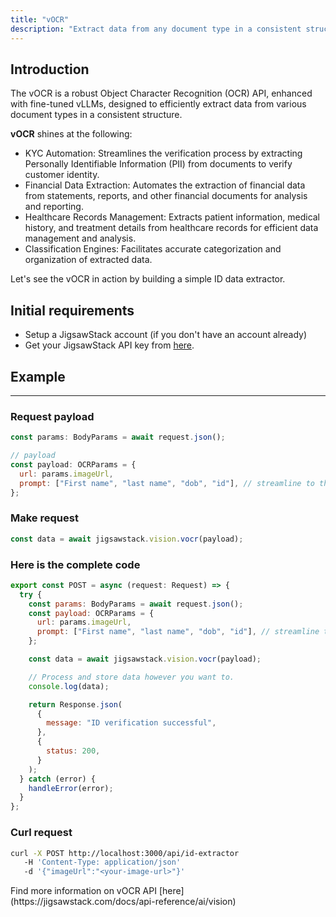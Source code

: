 ```yaml
---
title: "vOCR"
description: "Extract data from any document type in a consistent structure with fine-tuned vLLMs for the highest accuracy."
---
```


## Introduction

The vOCR is a robust Object Character Recognition (OCR) API, enhanced with fine-tuned vLLMs, designed to efficiently extract data from various document types in a consistent structure.

**vOCR** shines at the following:

- KYC Automation: Streamlines the verification process by extracting Personally Identifiable Information (PII) from documents to verify customer identity.
- Financial Data Extraction: Automates the extraction of financial data from statements, reports, and other financial documents for analysis and reporting.
- Healthcare Records Management: Extracts patient information, medical history, and treatment details from healthcare records for efficient data management and analysis.
- Classification Engines: Facilitates accurate categorization and organization of extracted data.

Let's see the vOCR in action by building a simple ID data extractor.

## Initial requirements

- Setup a JigsawStack account (if you don't have an account already)
- Get your JigsawStack API key from [here](https://jigsawstack.com/dashboard).

## Example

---

### Request payload

```javascript
const params: BodyParams = await request.json();

// payload
const payload: OCRParams = {
  url: params.imageUrl,
  prompt: ["First name", "last name", "dob", "id"], // streamline to the data you need.
};
```

### Make request

```javascript
const data = await jigsawstack.vision.vocr(payload);
```

### Here is the complete code

```javascript api/id-extractor.ts
export const POST = async (request: Request) => {
  try {
    const params: BodyParams = await request.json();
    const payload: OCRParams = {
      url: params.imageUrl,
      prompt: ["First name", "last name", "dob", "id"], // streamline to the data you need.
    };

    const data = await jigsawstack.vision.vocr(payload);

    // Process and store data however you want to.
    console.log(data);

    return Response.json(
      {
        message: "ID verification successful",
      },
      {
        status: 200,
      }
    );
  } catch (error) {
    handleError(error);
  }
};
```

### Curl request

```bash
curl -X POST http://localhost:3000/api/id-extractor
   -H 'Content-Type: application/json'
   -d '{"imageUrl":"<your-image-url>"}'
```

<Info>
  Find more information on vOCR API
  [here](https://jigsawstack.com/docs/api-reference/ai/vision)
</Info>
